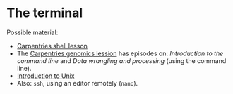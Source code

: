 # The terminal {#sec:cli}


Possible material:

- [Carpentries shell lesson](https://swcarpentry.github.io/shell-novice/)
- The [Carpentries genomics
  lession](https://datacarpentry.org/genomics-workshop/) has episodes
  on: *Introduction to the command line* and *Data wrangling and
  processing* (using the command line).
- [Introduction to Unix](https://bioinformaticsworkbook.org/Appendix/Unix/unix-basics-1.html#gsc.tab=0)
- Also: `ssh`, using an editor remotely (`nano`).
